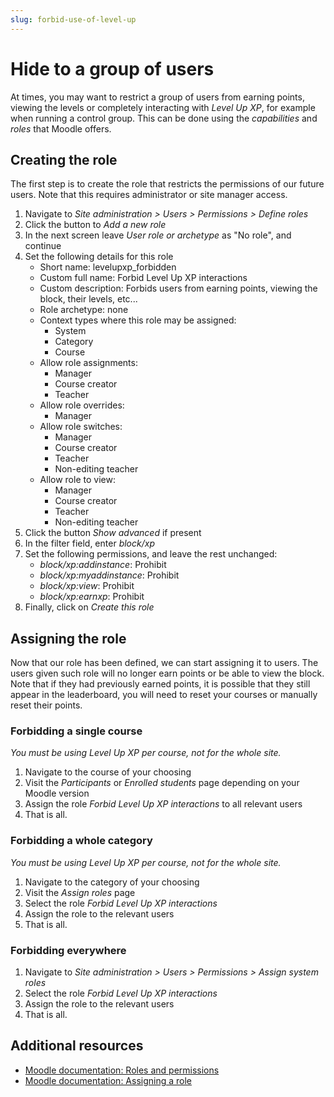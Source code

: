 ```yaml
---
slug: forbid-use-of-level-up
---
```


# Hide to a group of users

At times, you may want to restrict a group of users from earning points, viewing the levels or completely interacting with _Level Up XP_, for example when running a control group. This can be done using the _capabilities_ and _roles_ that Moodle offers.

## Creating the role

The first step is to create the role that restricts the permissions of our future users. Note that this requires administrator or site manager access.

1. Navigate to _Site administration > Users > Permissions > Define roles_
2. Click the button to _Add a new role_
3. In the next screen leave _User role or archetype_ as "No role", and continue
4. Set the following details for this role
   - Short name: levelupxp_forbidden
   - Custom full name: Forbid Level Up XP interactions
   - Custom description: Forbids users from earning points, viewing the block, their levels, etc...
   - Role archetype: none
   - Context types where this role may be assigned:
     - System
     - Category
     - Course
   - Allow role assignments:
     - Manager
     - Course creator
     - Teacher
   - Allow role overrides:
     - Manager
   - Allow role switches:
     - Manager
     - Course creator
     - Teacher
     - Non-editing teacher
   - Allow role to view:
     - Manager
     - Course creator
     - Teacher
     - Non-editing teacher
5. Click the button _Show advanced_ if present
6. In the filter field, enter _block/xp_
7. Set the following permissions, and leave the rest unchanged:
   - _block/xp:addinstance_: Prohibit
   - _block/xp:myaddinstance_: Prohibit
   - _block/xp:view_: Prohibit
   - _block/xp:earnxp_: Prohibit
8. Finally, click on _Create this role_

## Assigning the role

Now that our role has been defined, we can start assigning it to users. The users given such role will no longer earn points or be able to view the block. Note that if they had previously earned points, it is possible that they still appear in the leaderboard, you will need to reset your courses or manually reset their points.

### Forbidding a single course

_You must be using Level Up XP per course, not for the whole site._

1. Navigate to the course of your choosing
2. Visit the _Participants_ or _Enrolled students_ page depending on your Moodle version
3. Assign the role _Forbid Level Up XP interactions_ to all relevant users
4. That is all.

### Forbidding a whole category

_You must be using Level Up XP per course, not for the whole site._

1. Navigate to the category of your choosing
2. Visit the _Assign roles_ page
3. Select the role _Forbid Level Up XP interactions_
4. Assign the role to the relevant users
5. That is all.

### Forbidding everywhere

1. Navigate to _Site administration > Users > Permissions > Assign system roles_
2. Select the role _Forbid Level Up XP interactions_
3. Assign the role to the relevant users
4. That is all.

## Additional resources

- [Moodle documentation: Roles and permissions](https://docs.moodle.org/36/en/Roles_and_permissions)
- [Moodle documentation: Assigning a role](https://docs.moodle.org/36/en/Assign_roles)
